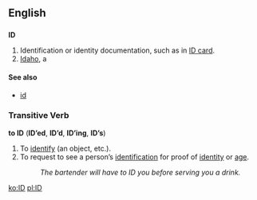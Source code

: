 {{see|id|I'd|I’d}}

==English==

==={{Abbreviation}}===
'''ID'''
#Identification or identity documentation, such as in [[ID card]].
#[[Idaho]], a {{USstate}}

====See also====
*[[id]]

===Transitive Verb===
'''to ID''' ('''ID’ed''', '''ID’d''', '''ID’ing''', '''ID’s''')
#To [[identify]] (an object, etc.).
#To request to see a person’s [[identification]] for proof of [[identity]] or [[age]].
#:''The bartender will have to ID you before serving you a drink.''

[[ko:ID]]
[[pl:ID]]